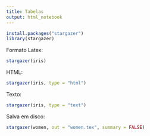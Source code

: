 ```yaml
---
title: Tabelas
output: html_notebook
---
```



```r
install.packages("stargazer")
library(stargazer)

```

Formato Latex:
```r
stargazer(iris)
```

HTML:
```r
stargazer(iris, type = "html")
```
Texto:
```r
stargazer(iris, type = "text")
```
Salva em disco:
```r
stargazer(women, out = "women.tex", summary = FALSE)
```
